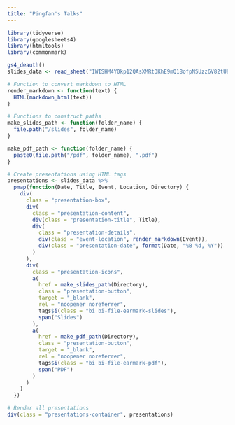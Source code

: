 ```yaml
---
title: "Pingfan's Talks"
---
```


```r
library(tidyverse)
library(googlesheets4)
library(htmltools)
library(commonmark)

gs4_deauth()
slides_data <- read_sheet("1WISHM4Y0kp12QAsXMRt3KhE9mQ18ofpNSUzz6V82tU8")

# Function to convert markdown to HTML
render_markdown <- function(text) {
  HTML(markdown_html(text))
}

# Functions to construct paths
make_slides_path <- function(folder_name) {
  file.path("/slides", folder_name)
}

make_pdf_path <- function(folder_name) {
  paste0(file.path("/pdf", folder_name), ".pdf")
}

# Create presentations using HTML tags
presentations <- slides_data %>%
  pmap(function(Date, Title, Event, Location, Directory) {
    div(
      class = "presentation-box",
      div(
        class = "presentation-content",
        div(class = "presentation-title", Title),
        div(
          class = "presentation-details",
          div(class = "event-location", render_markdown(Event)),
          div(class = "presentation-date", format(Date, "%B %d, %Y"))
        )
      ),
      div(
        class = "presentation-icons",
        a(
          href = make_slides_path(Directory),
          class = "presentation-button",
          target = "_blank",
          rel = "noopener noreferrer",
          tags$i(class = "bi bi-file-earmark-slides"),
          span("Slides")
        ),
        a(
          href = make_pdf_path(Directory),
          class = "presentation-button",
          target = "_blank",
          rel = "noopener noreferrer",
          tags$i(class = "bi bi-file-earmark-pdf"),
          span("PDF")
        )
      )
    )
  })

# Render all presentations
div(class = "presentations-container", presentations)
```
